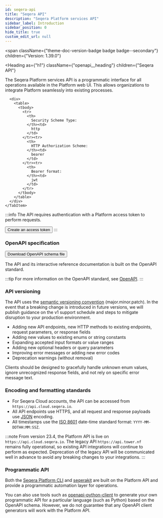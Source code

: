 ```yaml
---
id: seqera-api
title: "Seqera API"
description: "Seqera Platform services API"
sidebar_label: Introduction
sidebar_position: 0
hide_title: true
custom_edit_url: null
---
```



<span
  className={"theme-doc-version-badge badge badge--secondary"}
  children={"Version: 1.39.0"}
>
</span>

<Heading
  as={"h1"}
  className={"openapi__heading"}
  children={"Seqera API"}
>
</Heading>

The Seqera Platform services API is a programmatic interface for all operations available in the Platform web UI. This allows organizations to integrate Platform seamlessly into existing processes.

<div
  style={{"marginBottom":"2rem"}}
>
  <Heading
    id={"authentication"}
    as={"h2"}
    className={"openapi-tabs__heading"}
    children={"Authentication"}
  >
  </Heading><SchemaTabs
    className={"openapi-tabs__security-schemes"}
  >
    <TabItem
      label={"HTTP: Bearer Auth"}
      value={"BearerAuth"}
    >
      
      
      
      
      <div>
        <table>
          <tbody>
            <tr>
              <th>
                Security Scheme Type:
              </th><td>
                http
              </td>
            </tr><tr>
              <th>
                HTTP Authorization Scheme:
              </th><td>
                bearer
              </td>
            </tr><tr>
              <th>
                Bearer format:
              </th><td>
                jwt
              </td>
            </tr>
          </tbody>
        </table>
      </div>
    </TabItem>
  </SchemaTabs>
</div>

:::info
The API requires authentication with a Platform access token to perform requests.

<Button to="https://cloud.seqera.io/tokens" secondary medium alt>Create an access token</Button>
:::

### OpenAPI specification

<p>
  <Button to="https://cloud.seqera.io/openapi/seqera-api-latest.yml" secondary medium alt>Download OpenAPI schema file</Button>
</p>

The API and its interactive reference documentation is built on the OpenAPI standard.

:::tip
For more information on the OpenAPI standard, see [OpenAPI](https://swagger.io/specification/).
:::

### API versioning

The API uses the [semantic versioning convention](https://semver.org/) (major.minor.patch). In the event that a breaking change is introduced in future versions, we will publish guidance on the v1 support schedule and steps to mitigate disruption to your production environment.

- Adding new API endpoints, new HTTP methods to existing endpoints, request parameters, or response fields
- Adding new values to existing enums or string constants
- Expanding accepted input formats or value ranges
- Adding new optional headers or query parameters
- Improving error messages or adding new error codes
- Deprecation warnings (without removal)

Clients should be designed to gracefully handle unknown enum values, ignore unrecognized response fields, and not rely on specific error message text.


### Encoding and formatting standards

- For Seqera Cloud accounts, the API can be accessed from `https://api.cloud.seqera.io`.
- All API endpoints use HTTPS, and all request and response payloads use [JSON](https://www.json.org/) encoding.
- All timestamps use the [ISO 8601](https://www.iso.org/iso-8601-date-and-time-format.html) date-time standard format: `YYYY-MM-DDTHH:MM:SSZ`.

:::note
From version 23.4, the Platform API is live on `https://api.cloud.seqera.io`. The legacy API `https://api.tower.nf` remains fully operational, so existing API integrations will continue to perform as expected. Deprecation of the legacy API will be communicated well in advance to avoid any breaking changes to your integrations.
:::

### Programmatic API

Both the [Seqera Platform CLI](https://docs.seqera.io/platform-cloud/cli/overview) and [seqerakit](https://docs.seqera.io/platform-cloud/seqerakit/installation) are built on the Platform API and provide a programmatic automation layer for operations.

You can also use tools such as [openapi-python-client](https://github.com/openapi-generators/openapi-python-client) to generate your own programmatic API for a particular language (such as Python) based on the OpenAPI schema. However, we do not guarantee that any OpenAPI client generators will work with the Platform API.

